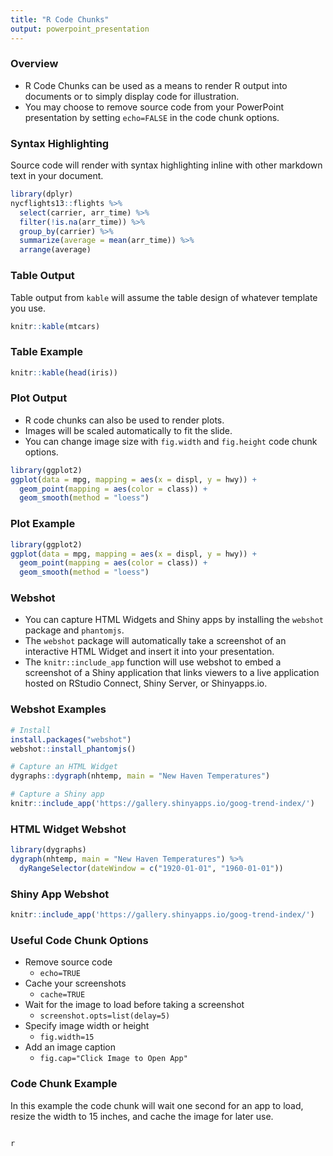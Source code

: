 ```yaml
---
title: "R Code Chunks"
output: powerpoint_presentation
---
```


### Overview

* R Code Chunks can be used as a means to render R output into documents or to simply display code for illustration. 
* You may choose to remove source code from your PowerPoint presentation by setting `echo=FALSE` in the code chunk options.

### Syntax Highlighting

Source code will render with syntax highlighting inline with other markdown text in your document. 

```r
library(dplyr)
nycflights13::flights %>%
  select(carrier, arr_time) %>%
  filter(!is.na(arr_time)) %>%
  group_by(carrier) %>%
  summarize(average = mean(arr_time)) %>%
  arrange(average)
````

### Table Output

Table output from `kable` will assume the table design of whatever template you use.

```r
knitr::kable(mtcars)
```

### Table Example

```r
knitr::kable(head(iris))
```

### Plot Output

* R code chunks can also be used to render plots.
* Images will be scaled automatically to fit the slide. 
* You can change image size with `fig.width` and `fig.height` code chunk options.

```r
library(ggplot2)
ggplot(data = mpg, mapping = aes(x = displ, y = hwy)) + 
  geom_point(mapping = aes(color = class)) + 
  geom_smooth(method = "loess")
```

### Plot Example

```r
library(ggplot2)
ggplot(data = mpg, mapping = aes(x = displ, y = hwy)) + 
  geom_point(mapping = aes(color = class)) + 
  geom_smooth(method = "loess")
```

### Webshot

* You can capture HTML Widgets and Shiny apps by installing the `webshot` package and `phantomjs`. 
* The `webshot` package will automatically take a screenshot of an interactive HTML Widget and insert it into your presentation. 
* The `knitr::include_app` function will use webshot to embed a screenshot of a Shiny application that links viewers to a live application hosted on RStudio Connect, Shiny Server, or Shinyapps.io.

### Webshot Examples

```r
# Install
install.packages("webshot")
webshot::install_phantomjs()

# Capture an HTML Widget
dygraphs::dygraph(nhtemp, main = "New Haven Temperatures")

# Capture a Shiny app
knitr::include_app('https://gallery.shinyapps.io/goog-trend-index/')
```

### HTML Widget Webshot

```r
library(dygraphs)
dygraph(nhtemp, main = "New Haven Temperatures") %>% 
  dyRangeSelector(dateWindow = c("1920-01-01", "1960-01-01"))
```

### Shiny App Webshot 

```r
knitr::include_app('https://gallery.shinyapps.io/goog-trend-index/')
```

### Useful Code Chunk Options

* Remove source code
    * `echo=TRUE`
* Cache your screenshots
    * `cache=TRUE`
* Wait for the image to load before taking a screenshot
    * `screenshot.opts=list(delay=5)`
* Specify image width or height
    * `fig.width=15`
* Add an image caption
    * `fig.cap="Click Image to Open App"`

### Code Chunk Example

In this example the code chunk will wait one second for an app to load, resize the width to 15 inches, and cache the image for later use.

```

{r, cache=TRUE, screenshot.opts=list(delay=1), fig.width=15}
```